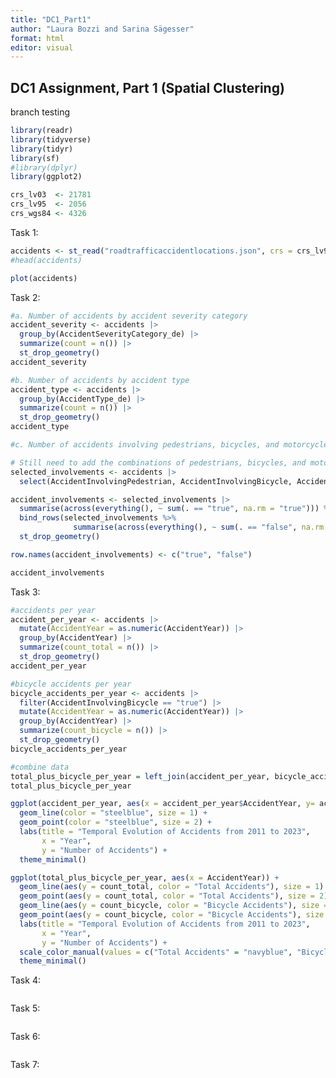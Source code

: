 ```yaml
---
title: "DC1_Part1"
author: "Laura Bozzi and Sarina Sägesser"
format: html
editor: visual
---
```


## DC1 Assignment, Part 1 (Spatial Clustering)

branch testing

```r
library(readr) 
library(tidyverse) 
library(tidyr) 
library(sf) 
#library(dplyr)
library(ggplot2)
```

```r
crs_lv03  <- 21781 
crs_lv95  <- 2056 
crs_wgs84 <- 4326
```

Task 1:

```r
accidents <- st_read("roadtrafficaccidentlocations.json", crs = crs_lv95)
#head(accidents)
```

```r
plot(accidents)
```

Task 2:

```r
#a. Number of accidents by accident severity category 
accident_severity <- accidents |>   
  group_by(AccidentSeverityCategory_de) |>   
  summarize(count = n()) |>   
  st_drop_geometry()  
accident_severity
```

```r
#b. Number of accidents by accident type 
accident_type <- accidents |>   
  group_by(AccidentType_de) |>   
  summarize(count = n()) |>   
  st_drop_geometry()  
accident_type
```

```r
#c. Number of accidents involving pedestrians, bicycles, and motorcycles, respectively 

# Still need to add the combinations of pedestrians, bicycles, and motorcycles
selected_involvements <- accidents |>   
  select(AccidentInvolvingPedestrian, AccidentInvolvingBicycle, AccidentInvolvingMotorcycle)  

accident_involvements <- selected_involvements |>   
  summarise(across(everything(), ~ sum(. == "true", na.rm = "true"))) %>%   
  bind_rows(selected_involvements %>%               
              summarise(across(everything(), ~ sum(. == "false", na.rm = "true"))))|>  
  st_drop_geometry()  

row.names(accident_involvements) <- c("true", "false")

accident_involvements
```

Task 3:

```r
#accidents per year
accident_per_year <- accidents |>
  mutate(AccidentYear = as.numeric(AccidentYear)) |>
  group_by(AccidentYear) |>   
  summarize(count_total = n()) |>   
  st_drop_geometry()  
accident_per_year

#bicycle accidents per year
bicycle_accidents_per_year <- accidents |>
  filter(AccidentInvolvingBicycle == "true") |>
  mutate(AccidentYear = as.numeric(AccidentYear)) |>
  group_by(AccidentYear) |>   
  summarize(count_bicycle = n()) |>   
  st_drop_geometry()  
bicycle_accidents_per_year

#combine data
total_plus_bicycle_per_year = left_join(accident_per_year, bicycle_accidents_per_year, by = "AccidentYear")
total_plus_bicycle_per_year
```

```r
ggplot(accident_per_year, aes(x = accident_per_year$AccidentYear, y= accident_per_year$count_total))+
  geom_line(color = "steelblue", size = 1) +         
  geom_point(color = "steelblue", size = 2) +         
  labs(title = "Temporal Evolution of Accidents from 2011 to 2023",
       x = "Year",
       y = "Number of Accidents") +
  theme_minimal() 

ggplot(total_plus_bicycle_per_year, aes(x = AccidentYear)) +
  geom_line(aes(y = count_total, color = "Total Accidents"), size = 1) + 
  geom_point(aes(y = count_total, color = "Total Accidents"), size = 2) +
  geom_line(aes(y = count_bicycle, color = "Bicycle Accidents"), size = 1) +
  geom_point(aes(y = count_bicycle, color = "Bicycle Accidents"), size = 2) +
  labs(title = "Temporal Evolution of Accidents from 2011 to 2023",
       x = "Year",
       y = "Number of Accidents") +
  scale_color_manual(values = c("Total Accidents" = "navyblue", "Bicycle Accidents" = "brown")) +
  theme_minimal()
```

Task 4:

```r
```

Task 5:

```r
```

Task 6:

```r
```

Task 7:

```r
```
